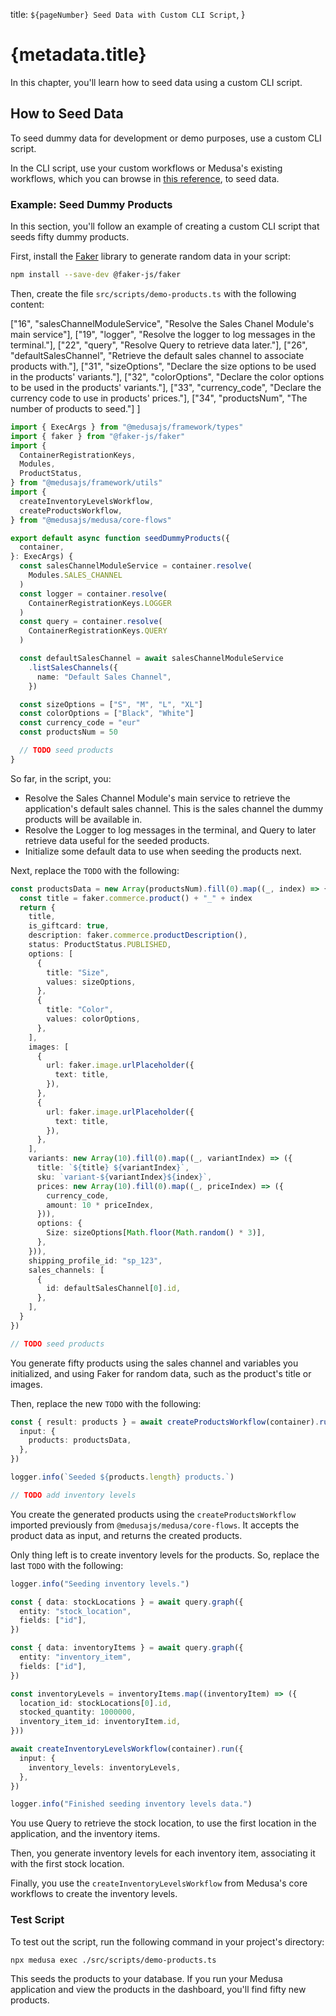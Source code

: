   title: `${pageNumber} Seed Data with Custom CLI Script`,
}

# {metadata.title}

In this chapter, you'll learn how to seed data using a custom CLI script.

## How to Seed Data

To seed dummy data for development or demo purposes, use a custom CLI script.

In the CLI script, use your custom workflows or Medusa's existing workflows, which you can browse in [this reference](!resources!/medusa-workflows-reference), to seed data.

### Example: Seed Dummy Products

In this section, you'll follow an example of creating a custom CLI script that seeds fifty dummy products.

First, install the [Faker](https://fakerjs.dev/) library to generate random data in your script:

```bash npm2yarn
npm install --save-dev @faker-js/faker
```

Then, create the file `src/scripts/demo-products.ts` with the following content:

  ["16", "salesChannelModuleService", "Resolve the Sales Chanel Module's main service"],
  ["19", "logger", "Resolve the logger to log messages in the terminal."],
  ["22", "query", "Resolve Query to retrieve data later."],
  ["26", "defaultSalesChannel", "Retrieve the default sales channel to associate products with."],
  ["31", "sizeOptions", "Declare the size options to be used in the products' variants."],
  ["32", "colorOptions", "Declare the color options to be used in the products' variants."],
  ["33", "currency_code", "Declare the currency code to use in products' prices."],
  ["34", "productsNum", "The number of products to seed."]
]

```ts title="src/scripts/demo-products.ts" highlights={highlights} collapsibleLines="1-12" expandButtonLabel="Show Imports"
import { ExecArgs } from "@medusajs/framework/types"
import { faker } from "@faker-js/faker"
import { 
  ContainerRegistrationKeys, 
  Modules, 
  ProductStatus,
} from "@medusajs/framework/utils"
import { 
  createInventoryLevelsWorkflow,
  createProductsWorkflow,
} from "@medusajs/medusa/core-flows"

export default async function seedDummyProducts({
  container,
}: ExecArgs) {
  const salesChannelModuleService = container.resolve(
    Modules.SALES_CHANNEL
  )
  const logger = container.resolve(
    ContainerRegistrationKeys.LOGGER
  )
  const query = container.resolve(
    ContainerRegistrationKeys.QUERY
  )

  const defaultSalesChannel = await salesChannelModuleService
    .listSalesChannels({
      name: "Default Sales Channel",
    })

  const sizeOptions = ["S", "M", "L", "XL"]
  const colorOptions = ["Black", "White"]
  const currency_code = "eur"
  const productsNum = 50

  // TODO seed products
}
```

So far, in the script, you:

- Resolve the Sales Channel Module's main service to retrieve the application's default sales channel. This is the sales channel the dummy products will be available in.
- Resolve the Logger to log messages in the terminal, and Query to later retrieve data useful for the seeded products.
- Initialize some default data to use when seeding the products next.

Next, replace the `TODO` with the following:

```ts title="src/scripts/demo-products.ts"
const productsData = new Array(productsNum).fill(0).map((_, index) => {
  const title = faker.commerce.product() + "_" + index
  return {
    title,
    is_giftcard: true,
    description: faker.commerce.productDescription(),
    status: ProductStatus.PUBLISHED,
    options: [
      {
        title: "Size",
        values: sizeOptions,
      },
      {
        title: "Color",
        values: colorOptions,
      },
    ],
    images: [
      {
        url: faker.image.urlPlaceholder({
          text: title,
        }),
      },
      {
        url: faker.image.urlPlaceholder({
          text: title,
        }),
      },
    ],
    variants: new Array(10).fill(0).map((_, variantIndex) => ({
      title: `${title} ${variantIndex}`,
      sku: `variant-${variantIndex}${index}`,
      prices: new Array(10).fill(0).map((_, priceIndex) => ({
        currency_code,
        amount: 10 * priceIndex,
      })),
      options: {
        Size: sizeOptions[Math.floor(Math.random() * 3)],
      },
    })),
    shipping_profile_id: "sp_123",
    sales_channels: [
      {
        id: defaultSalesChannel[0].id,
      },
    ],
  }
})

// TODO seed products
```

You generate fifty products using the sales channel and variables you initialized, and using Faker for random data, such as the product's title or images.

Then, replace the new `TODO` with the following:

```ts title="src/scripts/demo-products.ts"
const { result: products } = await createProductsWorkflow(container).run({
  input: {
    products: productsData,
  },
})

logger.info(`Seeded ${products.length} products.`)

// TODO add inventory levels
```

You create the generated products using the `createProductsWorkflow` imported previously from `@medusajs/medusa/core-flows`. It accepts the product data as input, and returns the created products.

Only thing left is to create inventory levels for the products. So, replace the last `TODO` with the following:

```ts title="src/scripts/demo-products.ts"
logger.info("Seeding inventory levels.")

const { data: stockLocations } = await query.graph({
  entity: "stock_location",
  fields: ["id"],
})

const { data: inventoryItems } = await query.graph({
  entity: "inventory_item",
  fields: ["id"],
})

const inventoryLevels = inventoryItems.map((inventoryItem) => ({
  location_id: stockLocations[0].id,
  stocked_quantity: 1000000,
  inventory_item_id: inventoryItem.id,
}))

await createInventoryLevelsWorkflow(container).run({
  input: {
    inventory_levels: inventoryLevels,
  },
})

logger.info("Finished seeding inventory levels data.")
```

You use Query to retrieve the stock location, to use the first location in the application, and the inventory items.

Then, you generate inventory levels for each inventory item, associating it with the first stock location.

Finally, you use the `createInventoryLevelsWorkflow` from Medusa's core workflows to create the inventory levels.

### Test Script

To test out the script, run the following command in your project's directory:

```bash
npx medusa exec ./src/scripts/demo-products.ts
```

This seeds the products to your database. If you run your Medusa application and view the products in the dashboard, you'll find fifty new products.
